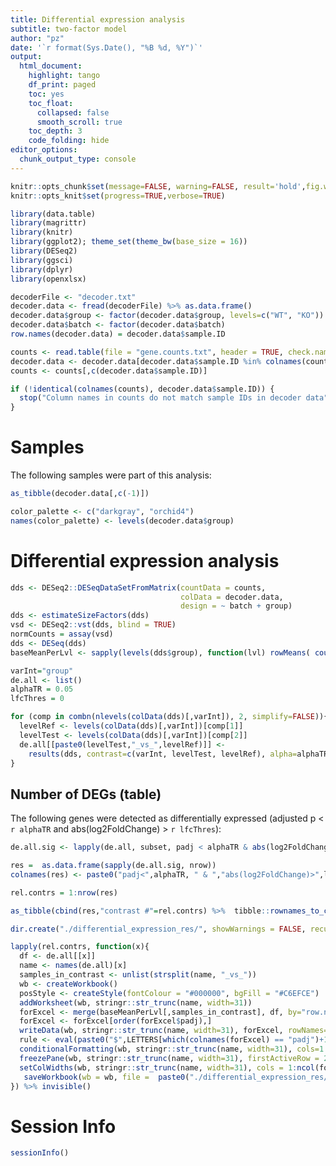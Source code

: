 ```yaml
---
title: Differential expression analysis
subtitle: two-factor model
author: "pz"
date: '`r format(Sys.Date(), "%B %d, %Y")`'
output:
  html_document:
    highlight: tango
    df_print: paged
    toc: yes
    toc_float:
      collapsed: false
      smooth_scroll: true
    toc_depth: 3
    code_folding: hide
editor_options:
  chunk_output_type: console
---
```



```r
knitr::opts_chunk$set(message=FALSE, warning=FALSE, result='hold',fig.width=8,tidy=TRUE, cache=FALSE)
knitr::opts_knit$set(progress=TRUE,verbose=TRUE)
```

```r
library(data.table)
library(magrittr)
library(knitr)
library(ggplot2); theme_set(theme_bw(base_size = 16))
library(DESeq2)
library(ggsci)
library(dplyr)
library(openxlsx)
```

```r
decoderFile <- "decoder.txt"
decoder.data <- fread(decoderFile) %>% as.data.frame()
decoder.data$group <- factor(decoder.data$group, levels=c("WT", "KO"))
decoder.data$batch <- factor(decoder.data$batch)
row.names(decoder.data) = decoder.data$sample.ID
```

```r
counts <- read.table(file = "gene.counts.txt", header = TRUE, check.names=FALSE, row.names=1)
decoder.data <- decoder.data[decoder.data$sample.ID %in% colnames(counts),]
counts <- counts[,c(decoder.data$sample.ID)]

if (!identical(colnames(counts), decoder.data$sample.ID)) {
  stop("Column names in counts do not match sample IDs in decoder data")
}
```

# Samples

The following samples were part of this analysis:

```r
as_tibble(decoder.data[,c(-1)])
```

```r
color_palette <- c("darkgray", "orchid4")
names(color_palette) <- levels(decoder.data$group)
```

# Differential expression analysis {.tabset}

```r
dds <- DESeq2::DESeqDataSetFromMatrix(countData = counts, 
                                      colData = decoder.data, 
                                      design = ~ batch + group)
dds <- estimateSizeFactors(dds)
vsd <- DESeq2::vst(dds, blind = TRUE)
normCounts = assay(vsd)
dds <- DESeq(dds)
baseMeanPerLvl <- sapply(levels(dds$group), function(lvl) rowMeans( counts(dds, normalized=TRUE)[,dds$group == lvl, drop=F]))
```

```r
varInt="group"
de.all <- list()
alphaTR = 0.05
lfcThres = 0

for (comp in combn(nlevels(colData(dds)[,varInt]), 2, simplify=FALSE)){
  levelRef <- levels(colData(dds)[,varInt])[comp[1]]
  levelTest <- levels(colData(dds)[,varInt])[comp[2]]
  de.all[[paste0(levelTest,"_vs_",levelRef)]] <- 
    results(dds, contrast=c(varInt, levelTest, levelRef), alpha=alphaTR) %>% as.data.frame()
}
```


## Number of DEGs (table)

The following genes were detected as differentially expressed (adjusted p < `r alphaTR` and abs(log2FoldChange) > `r lfcThres`):

```r
de.all.sig <- lapply(de.all, subset, padj < alphaTR & abs(log2FoldChange) > lfcThres)

res =  as.data.frame(sapply(de.all.sig, nrow))
colnames(res) <- paste0("padj<",alphaTR, " & ","abs(log2FoldChange)>",lfcThres)

rel.contrs = 1:nrow(res)

as_tibble(cbind(res,"contrast #"=rel.contrs) %>%  tibble::rownames_to_column(var="contrast"))
```


```r
dir.create("./differential_expression_res/", showWarnings = FALSE, recursive = FALSE, mode = "0777")

lapply(rel.contrs, function(x){
  df <- de.all[[x]] 
  name <- names(de.all)[x]
  samples_in_contrast <- unlist(strsplit(name, "_vs_"))
  wb <- createWorkbook()
  posStyle <- createStyle(fontColour = "#000000", bgFill = "#C6EFCE")
  addWorksheet(wb, stringr::str_trunc(name, width=31))
  forExcel <- merge(baseMeanPerLvl[,samples_in_contrast], df, by="row.names")
  forExcel <- forExcel[order(forExcel$padj),]
  writeData(wb, stringr::str_trunc(name, width=31), forExcel, rowNames=T, keepNA=T) 
  rule <- eval(paste0("$",LETTERS[which(colnames(forExcel) == "padj")+1],paste0("2<",alphaTR)))
  conditionalFormatting(wb, stringr::str_trunc(name, width=31), cols=1:(ncol(forExcel)+1), rows=2:nrow(df), rule=rule,  style = posStyle)
  freezePane(wb, stringr::str_trunc(name, width=31), firstActiveRow = 2)
  setColWidths(wb, stringr::str_trunc(name, width=31), cols = 1:ncol(forExcel), widths = "auto")
   saveWorkbook(wb = wb, file =  paste0("./differential_expression_res/deseq2_",name,"_padj",alphaTR,".res.xlsx"), overwrite=T)
}) %>% invisible()
```


# Session Info
```r
sessionInfo()
```